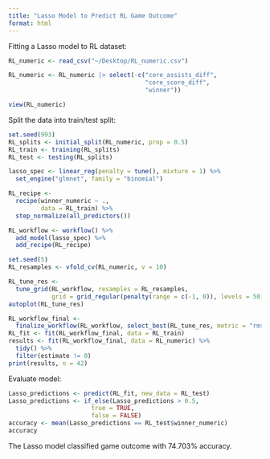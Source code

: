 ```yaml
---
title: "Lasso Model to Predict RL Game Outcome"
format: html
---
```



Fitting a Lasso model to RL dataset:
```r
RL_numeric <- read_csv("~/Desktop/RL_numeric.csv")
```

```r
RL_numeric <- RL_numeric |> select(-c("core_assists_diff",
                                      "core_score_diff",
                                      "winner"))
```

```r
view(RL_numeric)
```


Split the data into train/test split:
```r
set.seed(993)
RL_splits <- initial_split(RL_numeric, prop = 0.5)
RL_train <- training(RL_splits)
RL_test <- testing(RL_splits)
```

```r
lasso_spec <- linear_reg(penalty = tune(), mixture = 1) %>%
  set_engine("glmnet", family = "binomial")

RL_recipe <- 
  recipe(winner_numeric ~ ., 
         data = RL_train) %>%
  step_normalize(all_predictors())

RL_workflow <- workflow() %>%
  add_model(lasso_spec) %>%
  add_recipe(RL_recipe)
```

```r
set.seed(5)
RL_resamples <- vfold_cv(RL_numeric, v = 10)

RL_tune_res <-
  tune_grid(RL_workflow, resamples = RL_resamples,
            grid = grid_regular(penalty(range = c(-1, 0)), levels = 50))
autoplot(RL_tune_res)
```

```r
RL_workflow_final <-
  finalize_workflow(RL_workflow, select_best(RL_tune_res, metric = "rmse"))
RL_fit <- fit(RL_workflow_final, data = RL_train)
results <- fit(RL_workflow_final, data = RL_numeric) %>%
  tidy() %>%
  filter(estimate != 0)
print(results, n = 42)
```


Evaluate model:
```r
Lasso_predictions <- predict(RL_fit, new_data = RL_test)
Lasso_predictions <- if_else(Lasso_predictions > 0.5, 
                       true = TRUE, 
                       false = FALSE)
accuracy <- mean(Lasso_predictions == RL_test$winner_numeric)
accuracy
```

The Lasso model classified game outcome with 74.703% accuracy.



